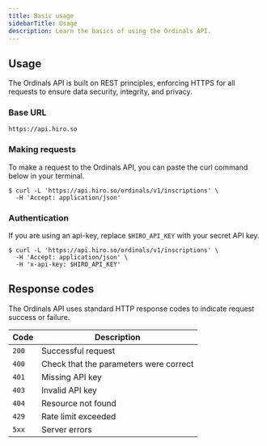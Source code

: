 ```yaml
---
title: Basic usage
sidebarTitle: Usage
description: Learn the basics of using the Ordinals API.
---
```


## Usage

The Ordinals API is built on REST principles, enforcing HTTPS for all requests to ensure data security, integrity, and privacy.

### Base URL

```console -c
https://api.hiro.so
```

### Making requests

To make a request to the Ordinals API, you can paste the curl command below in your terminal.

```terminal
$ curl -L 'https://api.hiro.so/ordinals/v1/inscriptions' \
  -H 'Accept: application/json'
```

### Authentication

If you are using an api-key, replace `$HIRO_API_KEY` with your secret API key.

```terminal
$ curl -L 'https://api.hiro.so/ordinals/v1/inscriptions' \
  -H 'Accept: application/json' \
  -H 'x-api-key: $HIRO_API_KEY'
```

## Response codes

The Ordinals API uses standard HTTP response codes to indicate request success or failure.

| Code | Description |
|------|-------------|
| `200` | Successful request |
| `400` | Check that the parameters were correct |
| `401` | Missing API key |
| `403` | Invalid API key |
| `404` | Resource not found |
| `429` | Rate limit exceeded |
| `5xx` | Server errors |
